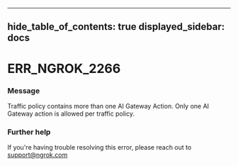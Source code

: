 

---
hide_table_of_contents: true
displayed_sidebar: docs
---


# ERR_NGROK_2266

### Message
Traffic policy contains more than one AI Gateway Action. Only one AI Gateway action is allowed per traffic policy.

<ErrorDetails />



### Further help
If you're having trouble resolving this error, please reach out to [support@ngrok.com](mailto:support@ngrok.com?subject=Help%20with%20ERR_NGROK_2266)

